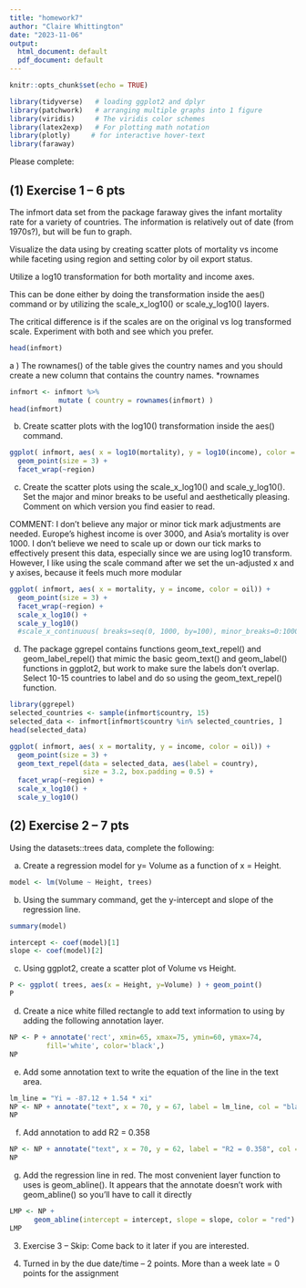```yaml
---
title: "homework7"
author: "Claire Whittington"
date: "2023-11-06"
output:
  html_document: default
  pdf_document: default
---
```


```r
knitr::opts_chunk$set(echo = TRUE)

library(tidyverse)   # loading ggplot2 and dplyr
library(patchwork)   # arranging multiple graphs into 1 figure
library(viridis)     # The viridis color schemes
library(latex2exp)   # For plotting math notation
library(plotly)     # for interactive hover-text
library(faraway)
```

Please complete:

## (1) Exercise 1 – 6 pts

The infmort data set from the package faraway gives the infant mortality rate for a variety of countries. The information is relatively out of date (from 1970s?), but will be fun to graph. 

Visualize the data using by creating scatter plots of mortality vs income while faceting using region and setting color by oil export status. 

Utilize a log10 transformation for both mortality and income axes. 

This can be done either by doing the transformation inside the aes() command or by utilizing the scale_x_log10() or scale_y_log10() layers. 

The critical difference is if the scales are on the original vs log transformed scale. Experiment with both and see which you prefer.
```r
head(infmort)
```

a ) The rownames() of the table gives the country names and you should create a new column that contains the country names. *rownames
```r
infmort <- infmort %>% 
            mutate ( country = rownames(infmort) )
head(infmort)
```

b) Create scatter plots with the log10() transformation inside the aes() command.
```r
ggplot( infmort, aes( x = log10(mortality), y = log10(income), color = oil)) +
  geom_point(size = 3) +
  facet_wrap(~region)
```

c) Create the scatter plots using the scale_x_log10() and scale_y_log10(). Set the major and minor breaks to be useful and aesthetically pleasing. Comment on which version you find easier to read.

COMMENT: I don't believe any major or minor tick mark adjustments are needed.
Europe's highest income is over 3000, and Asia's mortality is over 1000.
I don't believe we need to scale up or down our tick marks to effectively present
this data, especially since we are using log10 transform. However, I like using 
the scale command after we set the un-adjusted x and y axises, because it feels
much more modular
```r

ggplot( infmort, aes( x = mortality, y = income, color = oil)) +
  geom_point(size = 3) +
  facet_wrap(~region) +
  scale_x_log10() + 
  scale_y_log10() 
  #scale_x_continuous( breaks=seq(0, 1000, by=100), minor_breaks=0:1000)
```


d) The package ggrepel contains functions geom_text_repel() and geom_label_repel() that mimic the basic geom_text() and geom_label() functions in ggplot2, but work to make sure the labels don’t overlap. Select 10-15 countries to label and do so using the geom_text_repel() function.
```r
library(ggrepel)
selected_countries <- sample(infmort$country, 15)
selected_data <- infmort[infmort$country %in% selected_countries, ]
head(selected_data)

ggplot( infmort, aes( x = mortality, y = income, color = oil)) +
  geom_point(size = 3) +
  geom_text_repel(data = selected_data, aes(label = country),
                  size = 3.2, box.padding = 0.5) +
  facet_wrap(~region) +
  scale_x_log10() + 
  scale_y_log10() 

```

## (2) Exercise 2 – 7 pts
Using the datasets::trees data, complete the following:

a) Create a regression model for  y= Volume as a function of  x = Height.
```r
model <- lm(Volume ~ Height, trees)
```


b) Using the summary command, get the y-intercept and slope of the regression line.
```r
summary(model)

intercept <- coef(model)[1]
slope <- coef(model)[2]
```

c) Using ggplot2, create a scatter plot of Volume vs Height.

```r
P <- ggplot( trees, aes(x = Height, y=Volume) ) + geom_point()
P
```

d) Create a nice white filled rectangle to add text information to using by adding the following annotation layer.
```r
NP <- P + annotate('rect', xmin=65, xmax=75, ymin=60, ymax=74,
         fill='white', color='black',)
NP 
```

e) Add some annotation text to write the equation of the line  <equation in book>  in the text area.
```r
lm_line = "Yi = -87.12 + 1.54 * xi"
NP <- NP + annotate("text", x = 70, y = 67, label = lm_line, col = "black", cex = 6)
NP
```

f) Add annotation to add R2 = 0.358
```r
NP <- NP + annotate("text", x = 70, y = 62, label = "R2 = 0.358", col = "black", cex = 3.7)
NP
```

g) Add the regression line in red. The most convenient layer function to uses is geom_abline(). It appears that the annotate doesn’t work with geom_abline() so you’ll have to call it directly
```r
LMP <- NP +
      geom_abline(intercept = intercept, slope = slope, color = "red")
LMP
```


(3) Exercise 3 – Skip: Come back to it later if you are interested.

(7) Turned in by the due date/time – 2 points. More than a week late = 0 points for the
assignment